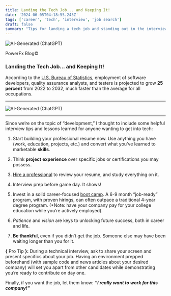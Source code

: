 ```yaml
---
title: Landing the Tech Job... and Keeping It!
date: '2024-06-05T04:18:55.245Z'
tags: ['career', 'tech', 'interview', 'job search']
draft: false
summary: "Tips for landing a tech job and standing out in the interview process."
---
```


<div style={{ textAlign: 'center' }}>
  <img src="/static/images/ai-generated.png" alt="AI-Generated (ChatGPT)" />
  <p>PowerFx Blog©</p>
</div>

### Landing the Tech Job... and Keeping It!

According to the [U.S. Bureau of Statistics](https://www.bls.gov/ooh/computer-and-information-technology/software-developers.htm#tab-6), employment of software developers, quality assurance analysts, and testers is projected to grow **25 percent** from 2022 to 2032, much faster than the average for all occupations.

---

![AI-Generated (ChatGPT)](https://substack-post-media.s3.amazonaws.com/public/images/766b2d87-e525-434f-87c7-36afa379cc45_1024x1024.png "AI-Generated (ChatGPT)")

---

Since we’re on the topic of “development,” I thought to include some helpful interview tips and lessons learned for anyone wanting to get into tech:

1.  Start building your professional resume now. Use anything you have (work, education, projects, etc.) and convert what you’ve learned to marketable **skills**.
    
2.  Think **project** **experience** over specific jobs or certifications you may possess.
    
3.  [Hire a professional](https://www.linkedin.com/in/wendykraftusa/) to review your resume, and study everything on it.
    
4.  Interview prep before game day. It shows!
    
5.  Invest in a solid career-focused [boot camp](https://betheltech.net/). A 6-9 month “job-ready” program, with proven hirings, can often outpace a traditional 4-year degree program. (\*Note: have your company pay for your college education while you’re actively employed).
    
6.  _Patience_ and _vision_ are keys to unlocking future success, both in career and life.
    
7.  **Be thankful**, even if you didn’t get the job. Someone else may have been waiting longer than you for it.
    

**{** Pro Tip **}:** During a technical interview, ask to share your screen and present specifics about your job. Having an environment prepped beforehand (with sample code and news articles about your desired company) will set you apart from other candidates while demonstrating you’re ready to contribute on day one.

Finally, if you want the job, let them know: _**“I really want to work for this company!”**_
